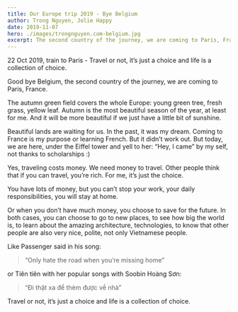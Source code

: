 ```yaml
---
title: Our Europe trip 2019 - Bye Belgium
author: Trong Nguyen, Jolie Happy
date: 2019-11-07
hero: ./images/trongnguyen.com-belgium.jpg
excerpt: The second country of the journey, we are coming to Paris, France.
---
```


22 Oct 2019, train to Paris - Travel or not, it’s just a choice and life is a collection of choice.

Good bye Belgium, the second country of the journey, we are coming to Paris, France.

The autumn green field covers the whole Europe: young green tree, fresh grass, yellow leaf. Autumn is the most beautiful season of the year, at least for me. And it will be more beautiful if we just have a little bit of sunshine.

Beautiful lands are waiting for us. In the past, it was my dream. Coming to France is my purpose or learning French. But it didn’t work out. But today, we are here, under the Eiffel tower and yell to her: “Hey, I came” by my self, not thanks to scholarships :) 

Yes, traveling costs money. We need money to travel. Other people think that if you can travel, you’re rich. For me, it’s just the choice.

You have lots of money, but you can’t stop your work, your daily responsibilities, you will stay at home.

Or when you don’t have much money, you choose to save for the future.
In both cases, you can choose to go to new places, to see how big the world is, to learn about the amazing architecture, technologies, to know that other people are also very nice, polite, not only Vietnamese people.

Like Passenger said in his song:

> “Only hate the road when you’re missing home”  

or Tiên tiên with her popular songs with Soobin Hoàng Sơn:

> “Đi thật xa để thèm được về nhà”  

Travel or not, it’s just a choice and life is a collection of choice.